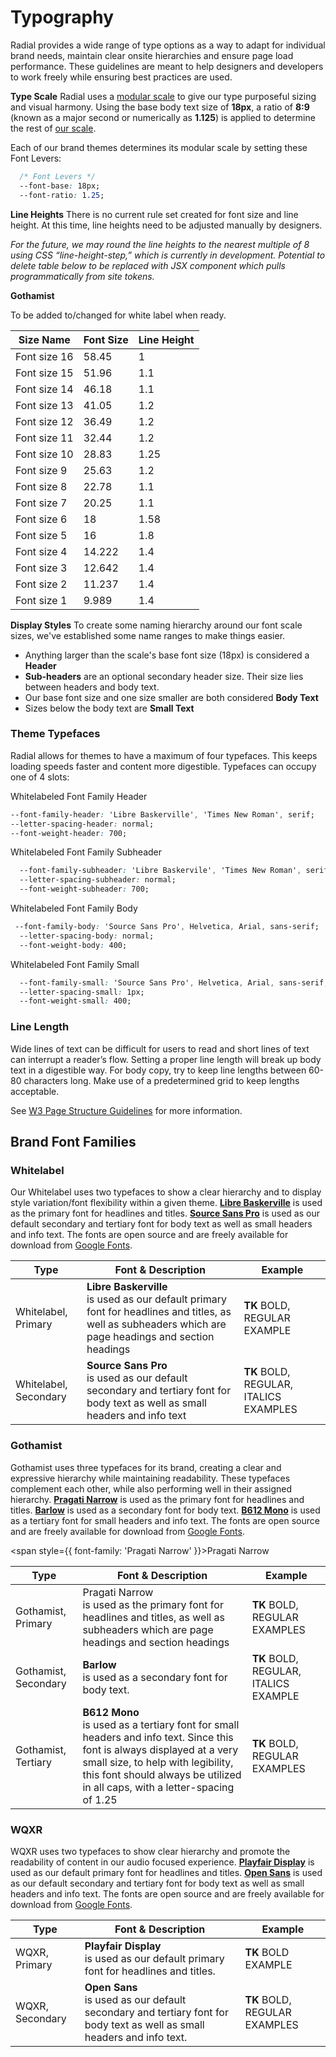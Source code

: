 
<Meta title="Foundations/Typography" />

# Typography

Radial provides a wide range of type options as a way to adapt for individual brand needs, maintain clear onsite hierarchies and ensure page load performance. These guidelines are meant to help designers and developers to work freely while ensuring best practices are used.

**Type Scale**
Radial uses a [modular scale](https://www.modularscale.com/?18&px&1.125) to give our type purposeful sizing and visual harmony. Using the base body text size of **18px**, a ratio of **8:9** (known as a major second or numerically as **1.125**) is applied to determine the rest of [our scale](https://www.modularscale.com/?18&px&1.125).

Each of our brand themes determines its modular scale by setting these Font Levers:
```css
  /* Font Levers */
  --font-base: 18px;
  --font-ratio: 1.25;
```


<FontSamples samples={fontStyles}/>

**Line Heights**
There is no current rule set created for font size and line height. At this time, line heights need to be adjusted manually by designers.

*For the future, we may round the line heights to the nearest multiple of 8 using CSS “line-height-step,” which is currently in development. Potential to delete table below to be replaced with JSX component which pulls programmatically from site tokens.*

**Gothamist**

To be added to/changed for white label when ready.

| Size Name    | Font Size          | Line Height          |
| ------------ | ------------------ | -------------------- |
| Font size 16 | 58.45              | 1                    |
| Font size 15 | 51.96              | 1.1                  |
| Font size 14 | 46.18              | 1.1                  |
| Font size 13 | 41.05              | 1.2                  |
| Font size 12 | 36.49              | 1.2                  |
| Font size 11 | 32.44              | 1.2                  |
| Font size 10 | 28.83              | 1.25                 |
| Font size 9  | 25.63              | 1.2                  |
| Font size 8  | 22.78              | 1.1                  |
| Font size 7  | 20.25              | 1.1                  |
| Font size 6  | 18                 | 1.58                 |
| Font size 5  | 16                 | 1.8                  |
| Font size 4  | 14.222             | 1.4                  |
| Font size 3  | 12.642             | 1.4                  |
| Font size 2  | 11.237             | 1.4                  |                   
| Font size 1  | 9.989              | 1.4                  |                   


**Display Styles**
To create some naming hierarchy around our font scale sizes, we've established some name ranges to make things easier.

 - Anything larger than the scale's base font size (18px) is considered a **Header**
 - **Sub-headers** are an optional secondary header size. Their size lies between headers and body text.
 - Our base font size and one size smaller are both considered **Body Text**
 - Sizes below the body text are **Small Text**

### Theme Typefaces

Radial allows for themes to have a maximum of four typefaces. This keeps loading speeds faster and content more digestible. Typefaces can occupy one of 4 slots:

Whitelabeled Font Family Header
```css
--font-family-header: 'Libre Baskerville', 'Times New Roman', serif;
--letter-spacing-header: normal;
--font-weight-header: 700;
```
Whitelabeled Font Family Subheader
```css
  --font-family-subheader: 'Libre Baskervile', 'Times New Roman', serif;
  --letter-spacing-subheader: normal;
  --font-weight-subheader: 700;
```
Whitelabeled Font Family Body
```css
 --font-family-body: 'Source Sans Pro', Helvetica, Arial, sans-serif;
  --letter-spacing-body: normal;
  --font-weight-body: 400;
```

Whitelabeled Font Family Small
```css
  --font-family-small: 'Source Sans Pro', Helvetica, Arial, sans-serif;
  --letter-spacing-small: 1px;
  --font-weight-small: 400;
```

### Line Length

Wide lines of text can be difficult for users to read and short lines of text can interrupt a reader’s flow. Setting a proper line length will break up body text in a digestible way. For body copy, try to keep line lengths between 60-80 characters long. Make use of a predetermined grid to keep lengths acceptable.

  
See [W3 Page Structure Guidelines](https://www.w3.org/WAI/tutorials/page-structure/styling/) for more information.

## Brand Font Families

### **Whitelabel**
Our Whitelabel uses two typefaces to show a clear hierarchy and to display style variation/font flexibility within a given theme.   **[Libre Baskerville](https://fonts.google.com/specimen/Libre+Baskerville?selection.family=Libre%20Baskerville)** is used as the primary font for headlines and titles.  **[Source Sans Pro](https://fonts.google.com/specimen/Source+Sans+Pro)** is used as our default secondary and tertiary font for body text as well as small headers and info text. The fonts are open source and are freely available for download from [Google Fonts](https://fonts.google.com/).

| Type | Font & Description | Example |
| -- | -- | -- |
| Whitelabel, Primary | **Libre Baskerville** <br/>is used as our default primary font for headlines and titles, as well as subheaders which are page headings and section headings | **TK** BOLD, REGULAR EXAMPLE |
| Whitelabel, Secondary | **Source Sans Pro** <br/>is used as our default secondary and tertiary font for body text as well as small headers and info text | **TK** BOLD, REGULAR, ITALICS EXAMPLES |

### **Gothamist**
Gothamist uses three typefaces for its brand, creating a clear and expressive hierarchy while maintaining readability. These typefaces complement each other, while also performing well in their assigned hierarchy. **[Pragati Narrow](https://fonts.google.com/specimen/Pragati+Narrow)** is used as the primary font for headlines and titles. **[Barlow](https://fonts.google.com/specimen/Barlow)** is used as a secondary font for body text. **[B612 Mono](https://fonts.google.com/specimen/B612+Mono)** is used as a tertiary font for small headers and info text. The fonts are open source and are freely available for download from [Google Fonts](https://fonts.google.com/).

<link href="https://fonts.googleapis.com/css2?family=B612+Mono:wght@400;700&amp;family=Barlow:ital,wght@0,400;0,700;1,400&amp;family=Pragati+Narrow:wght@400;700&amp;display=swap" rel="stylesheet" />

<span style={{
    font-family: 'Pragati Narrow'
}}>Pragati Narrow</span>

| Type | Font & Description | Example |
| -- | -- | -- |
| Gothamist, Primary | Pragati Narrow <br/> is used as the primary font for headlines and titles, as well as subheaders which are page headings and section headings | **TK** BOLD, REGULAR EXAMPLES |
| Gothamist, Secondary | **Barlow** <br/>is used as a secondary font for body text. | **TK** BOLD, REGULAR, ITALICS EXAMPLE |
| Gothamist, Tertiary | **B612 Mono** <br/>is used as a tertiary font for small headers and info text. Since this font is always displayed at a very small size, to help with legibility, this font should always be utilized in all caps, with a letter-spacing of 1.25 | **TK** BOLD,<br/>REGULAR EXAMPLES |


### **WQXR**
WQXR uses two typefaces to show clear hierarchy and promote the readability of content in our audio focused experience. **[Playfair Display](https://fonts.google.com/specimen/Playfair+Display)** is used as our default primary font for headlines and titles. **[Open Sans](https://fonts.google.com/specimen/Open+Sans)** is used as our default secondary and tertiary font for body text as well as small headers and info text. The fonts are open source and are freely available for download from [Google Fonts](https://fonts.google.com/).


| Type | Font & Description | Example |
| -- | -- | -- |
| WQXR, Primary | **Playfair Display** <br/>is used as our default primary font for headlines and titles. | **TK** BOLD EXAMPLE |
| WQXR, Secondary | **Open Sans** <br/>is used as our default secondary and tertiary font for body text as well as small headers and info text. | **TK** BOLD, REGULAR EXAMPLES |


